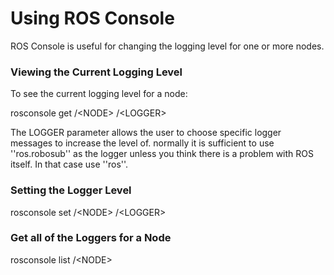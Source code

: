 # Using ROS Console

ROS Console is useful for changing the logging level for one or more nodes.

### Viewing the Current Logging Level

To see the current logging level for a node:

  rosconsole get /\<NODE\> /\<LOGGER\>
  
The LOGGER parameter allows the user to choose specific logger messages to increase the level of. normally it is sufficient to use ''ros.robosub'' as the logger unless you think there is a problem with ROS itself. In that case use ''ros''.

### Setting the Logger Level

  rosconsole set /\<NODE\> /\<LOGGER\>
  
### Get all of the Loggers for a Node

  rosconsole list /\<NODE\>